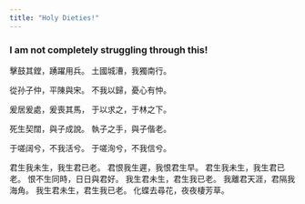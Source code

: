 ```yaml
---
title: "Holy Dieties!"
---
```


### I am not completely struggling through this!

擊鼓其鏜，踴躍用兵。
土國城漕，我獨南行。

從孙子仲，平陳與宋。
不我以歸，憂心有忡。

爰居爰處，爰喪其馬，
于以求之，于林之下。

死生契闊，與子成說。
執子之手，與子偕老。

于嗟阔兮，不我活兮。
于嗟洵兮，不我信兮。    



君生我未生，我生君已老。
君恨我生遲，我恨君生早。
君生我未生，我生君已老。
恨不生同時，日日與君好。
我生君未生，君生我已老。
我離君天涯，君隔我海角。
我生君未生，君生我已老。
化蝶去尋花，夜夜棲芳草。
